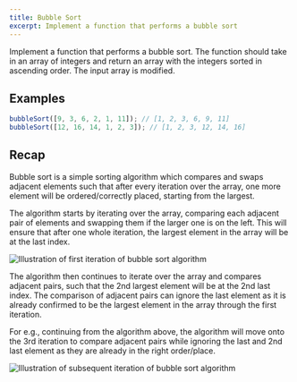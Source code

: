 ```yaml
---
title: Bubble Sort
excerpt: Implement a function that performs a bubble sort
---
```


Implement a function that performs a bubble sort. The function should take in an array of integers and return an array with the integers sorted in ascending order. The input array is modified.

## Examples

```js
bubbleSort([9, 3, 6, 2, 1, 11]); // [1, 2, 3, 6, 9, 11]
bubbleSort([12, 16, 14, 1, 2, 3]); // [1, 2, 3, 12, 14, 16]
```

## Recap

Bubble sort is a simple sorting algorithm which compares and swaps adjacent elements such that after every iteration over the array, one more element will be ordered/correctly placed, starting from the largest.

The algorithm starts by iterating over the array, comparing each adjacent pair of elements and swapping them if the larger one is on the left. This will ensure that after one whole iteration, the largest element in the array will be at the last index.

![Illustration of first iteration of bubble sort algorithm](/img/questions/bubble-sort/bubble-sort-first-iteration.jpg)

The algorithm then continues to iterate over the array and compares adjacent pairs, such that the 2nd largest element will be at the 2nd last index. The comparison of adjacent pairs can ignore the last element as it is already confirmed to be the largest element in the array through the first iteration.

For e.g., continuing from the algorithm above, the algorithm will move onto the 3rd iteration to compare adjacent pairs while ignoring the last and 2nd last element as they are already in the right order/place.

![Illustration of subsequent iteration of bubble sort algorithm](/img/questions/bubble-sort/bubble-sort-subsequent-iteration.png)
